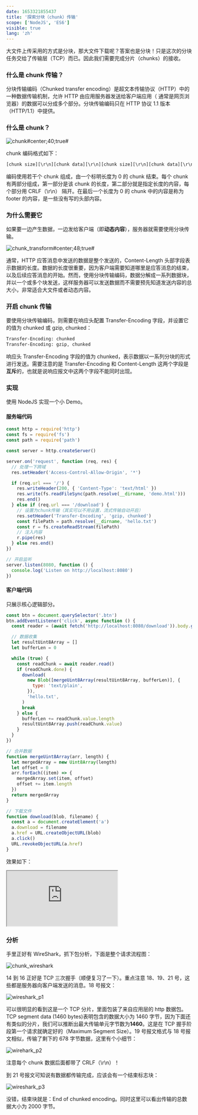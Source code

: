```yaml
---
date: 1653321855437
title: '探索分块（chunk）传输'
scope: ['NodeJS', 'ES6']
visible: true
lang: 'zh'
---
```


大文件上传采用的方式是分块，那大文件下载呢？答案也是分块！只是这次的分块任务交给了传输层（TCP）而已。因此我们需要完成分片（chunks）的接收。

### 什么是 chunk 传输？

分块传输编码（Chunked transfer encoding）是超⽂本传输协议（HTTP）中的⼀种数据传输机制，允许 HTTP 由应⽤服务器发送给客户端应⽤（ 通常是⽹页浏览器）的数据可以分成多个部分。分块传输编码只在 HTTP 协议 1.1 版本（HTTP/1.1）中提供。

### 什么是 chunk？

![chunk#center;40;true#](https://res.zrain.fun/images/2022/05/chunk_struct-f59ade5edbf1fd8fbd1d58cb411cafaa.png)

chunk 编码格式如下：

```txt
[chunk size][\r\n][chunk data][\r\n][chunk size][\r\n][chunk data][\r\n][chunk size = 0][\r\n][\r\n]
```

编码使用若干个 chunk 组成，由一个标明长度为 0 的 chunk 结束。每个 chunk 有两部分组成，第一部分是该 chunk 的长度，第二部分就是指定长度的内容，每个部分用 CRLF（\r\n） 隔开。在最后一个长度为 0 的 chunk 中的内容是称为 footer 的内容，是一些没有写的头部内容。

### 为什么需要它

如果要一边产生数据，一边发给客户端（即**动态内容**），服务器就需要使用分块传输。

![chunk_transform#center;48;true#](https://res.zrain.fun/images/2022/05/chunk_transform-2100d3e9a6e241800e2210d86873a4de.png)

通常，HTTP 应答消息中发送的数据是整个发送的，Content-Length 头部字段表⽰数据的长度。数据的长度很重要，因为客户端需要知道哪⾥是应答消息的结束，以及后续应答消息的开始。然⽽，使⽤分块传输编码，数据分解成⼀系列数据块，并以⼀个或多个块发送，这样服务器可以发送数据⽽不需要预先知道发送内容的总⼤⼩，非常适合大文件或者动态内容。

### 开启 chunk 传输

要使用分块传输编码，则需要在响应头配置 Transfer-Encoding 字段，并设置它的值为 chunked 或 gzip, chunked：

```txt
Transfer-Encoding: chunked
Transfer-Encoding: gzip, chunked
```

响应头 Transfer-Encoding 字段的值为 chunked，表示数据以一系列分块的形式进行发送。需要注意的是 Transfer-Encoding 和 Content-Length 这两个字段是**互斥**的，也就是说响应报文中这两个字段不能同时出现。

### 实现

使用 NodeJS 实现一个小 Demo。

#### 服务端代码

```javascript
const http = require('http')
const fs = require('fs')
const path = require('path')

const server = http.createServer()

server.on('request', function (req, res) {
  // 处理一下跨域
  res.setHeader('Access-Control-Allow-Origin', '*')

  if (req.url === '/') {
    res.writeHeader(200, { 'Content-Type': 'text/html' })
    res.write(fs.readFileSync(path.resolve(__dirname, 'demo.html')))
    res.end()
  } else if (req.url === '/download') {
    // 设置为chunk传输（其实可以不用设置，流式传输自动开启）
    res.setHeader('Transfer-Encoding', 'gzip, chunked')
    const filePath = path.resolve(__dirname, 'hello.txt')
    const r = fs.createReadStream(filePath)
    // 注入内容
    r.pipe(res)
  } else res.end()
})

// 开启监听
server.listen(8080, function () {
  console.log('Listen on http://localhost:8080')
})
```

#### 客户端代码

只展示核心逻辑部分。

```javascript
const btn = document.querySelector('.btn')
btn.addEventListener('click', async function () {
  const reader = (await fetch('http://localhost:8080/download')).body.getReader()

  // 数据收集
  let resultUint8Array = []
  let bufferLen = 0

  while (true) {
    const readChunk = await reader.read()
    if (readChunk.done) {
      download(
        new Blob([mergeUint8Array(resultUint8Array, bufferLen)], {
          type: 'text/plain',
        }),
        'hello.txt',
      )
      break
    } else {
      bufferLen += readChunk.value.length
      resultUint8Array.push(readChunk.value)
    }
  }
})

// 合并数据
function mergeUint8Array(arr, length) {
  let mergedArray = new Uint8Array(length)
  let offset = 0
  arr.forEach((item) => {
    mergedArray.set(item, offset)
    offset += item.length
  })
  return mergedArray
}

// 下载文件
function download(blob, filename) {
  const a = document.createElement('a')
  a.download = filename
  a.href = URL.createObjectURL(blob)
  a.click()
  URL.revokeObjectURL(a.href)
}
```

效果如下：

<iframe
  src="https://codesandbox.io/embed/chunk-jw5snv?codemirror=1&fontsize=14&hidenavigation=1&theme=night"
  style={{ width: '100%', height: '500px', border: 0, borderRadius: '4px', overflow: 'hidden' }}
  title="chunk"
  allow="accelerometer; ambient-light-sensor; camera; encrypted-media; geolocation; gyroscope; hid; microphone; midi; payment; usb; vr; xr-spatial-tracking"
  sandbox="allow-forms allow-modals allow-popups allow-presentation allow-same-origin allow-scripts allow-downloads"
></iframe>

### 分析

手里正好有 WireShark，抓下包分析，下面是整个请求流程图：

![chunk_wireshark](https://res.zrain.fun/images/2022/05/chunk_wireshark-be1861ae3a718c13d8f2b5cd2631187f.png)

14 到 16 正好是 TCP 三次握手（顺便复习了一下）。重点注意 18、19、21 号，这些都是服务器向客户端发送的消息。18 号报文：

![wireshark_p1](https://res.zrain.fun/images/2022/05/wireshark_p1-07bbe5e9df9f378d1beeaa81c5c3a53c.png)

可以很明显的看到这是一个 TCP 分片，里面包装了来自应用层的 http 数据包。TCP segment data (1460 bytes)表明包含的数据大小为 1460 字节，因为下面还有类似的分片，我们可以推断出最大传输单元字节数为**1460**。这是在 TCP 握手阶段第一个请求就确定好的（Maximum Segment Size）。19 号报文格式与 18 号报文相似，传输了剩下的 678 字节数据，这里有个小细节：

![wirehark_p2](https://res.zrain.fun/images/2022/05/wirehark_p2-041f88b256e51e64ef989b21c951f445.png)

注意每个 chunk 数据后面都带了 CRLF（\r\n）！

到 21 号报文可知说有数据都传输完成，应该会有一个结束标志块：

![wireshark_p3](https://res.zrain.fun/images/2022/05/wireshark_p3-57fd50cf65ae38c359c3d086d82c9a98.png)

没错，结束块就是：End of chunked encoding。同时这里可以看出传输的总数据大小为 2000 字节。
